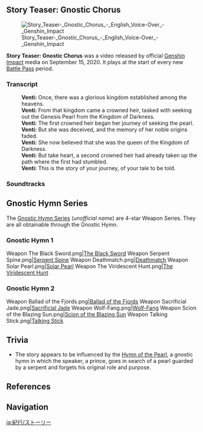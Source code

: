 {{CustomTabs
|tab1 = Battle Pass
|tab2 = Story
}}
==Story Teaser: Gnostic Chorus==
[[File:Story Teaser- Gnostic Chorus - English Voice-Over - Genshin Impact|thumb]]

'''Story Teaser: Gnostic Chorus''' was a video released by official [[Genshin Impact]] media on September 15, 2020. It plays at the start of every new [[Battle Pass]] period.

===Transcript===
{{Dialogue Start}}
:'''Venti:''' Once, there was a glorious kingdom established among the heavens.
:'''Venti:''' From that kingdom came a crowned heir, tasked with seeking out the Genesis Pearl from the Kingdom of Darkness.
:'''Venti:''' The first crowned heir began her journey of seeking the pearl.
:'''Venti:''' But she was deceived, and the memory of her noble origins faded.
:'''Venti:''' She now believed that she was the queen of the Kingdom of Darkness.
:'''Venti:''' But take heart, a second crowned heir had already taken up the path where the first had stumbled.
:'''Venti:''' This is the story of your journey, of your tale to be told.
{{Dialogue End}}

===Soundtracks===
{{Soundtracks by Category Table|Battle Pass Soundtracks|type=special_displayed}}

==Gnostic Hymn Series==
The [[Gnostic Hymn Series]] (''unofficial name'') are 4-star Weapon Series. They are all obtainable through the Gnostic Hymn.

===Gnostic Hymn 1===
<gallery spacing="small" widths="100">
Weapon The Black Sword.png|[[The Black Sword]]
Weapon Serpent Spine.png|[[Serpent Spine]]
Weapon Deathmatch.png|[[Deathmatch]]
Weapon Solar Pearl.png|[[Solar Pearl]]
Weapon The Viridescent Hunt.png|[[The Viridescent Hunt]]
</gallery>
{{Transclude|Gnostic Hymn 1 Series|Lore}}

===Gnostic Hymn 2===
<gallery spacing="small" widths="100">
Weapon Ballad of the Fjords.png|[[Ballad of the Fjords]]
Weapon Sacrificial Jade.png|[[Sacrificial Jade]]
Weapon Wolf-Fang.png|[[Wolf-Fang]]
Weapon Scion of the Blazing Sun.png|[[Scion of the Blazing Sun]]
Weapon Talking Stick.png|[[Talking Stick]]
</gallery>
{{Transclude|Gnostic Hymn 2 Series|Lore}}

==Trivia==
* The story appears to be influenced by the [http://gnosis.org/library/hymnpearl.htm Hymn of the Pearl], a gnostic hymn in which the speaker, a prince, goes in search of a pearl guarded by a serpent and forgets his original role and purpose.

==References==
{{Reflist|2}}

==Navigation==
{{Lore Navbox|Media}}

[[ja:紀行/ストーリー]]